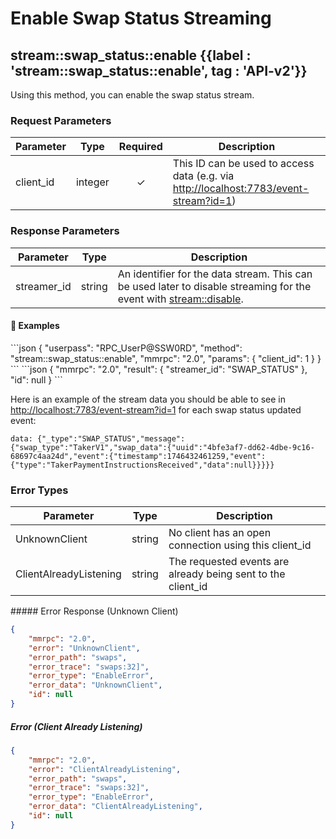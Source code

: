 
# Enable Swap Status Streaming

## stream::swap_status::enable {{label : 'stream::swap_status::enable', tag : 'API-v2'}}

Using this method, you can enable the swap status stream.

### Request Parameters

| Parameter  | Type    | Required | Description                                                                                                                      |
| ---------- | ------- | :------: | -------------------------------------------------------------------------------------------------------------------------------- |
| client\_id | integer |     ✓    | This ID can be used to access data (e.g. via [http://localhost:7783/event-stream?id=1](http://localhost:7783/event-stream?id=1)) |

### Response Parameters

| Parameter    | Type   | Description                                                                                                                                                             |
| ------------ | ------ | ----------------------------------------------------------------------------------------------------------------------------------------------------------------------- |
| streamer\_id | string | An identifier for the data stream. This can be used later to disable streaming for the event with [stream::disable](/komodo-defi-framework/api/v20/streaming/disable/). |

#### 📌 Examples

<CodeGroup title="swap_status_enable" tag="POST" label="swap_status_enable" mm2MethodDecorate="true">
  ```json
  {
    "userpass": "RPC_UserP@SSW0RD",
    "method": "stream::swap_status::enable",
    "mmrpc": "2.0",
    "params": {
      "client_id": 1
    }
  }
  ```
</CodeGroup>

<CollapsibleSection expandedText="Hide Response" collapsedText="Show Response">
  ```json
  {
    "mmrpc": "2.0",
    "result": {
        "streamer_id": "SWAP_STATUS"
    },
    "id": null
  }
  ```
</CollapsibleSection>

Here is an example of the stream data you should be able to see in [http://localhost:7783/event-stream?id=1](http://localhost:7783/event-stream?id=1) for each swap status updated event:

`data: {"_type":"SWAP_STATUS","message":{"swap_type":"TakerV1","swap_data":{"uuid":"4bfe3af7-dd62-4dbe-9c16-68697c4aa24d","event":{"timestamp":1746432461259,"event":{"type":"TakerPaymentInstructionsReceived","data":null}}}}}`

### Error Types

| Parameter              | Type   | Description                                                   |
| ---------------------- | ------ | ------------------------------------------------------------- |
| UnknownClient          | string | No client has an open connection using this client\_id        |
| ClientAlreadyListening | string | The requested events are already being sent to the client\_id |

<CollapsibleSection expandedText="Hide Error Responses" collapsedText="Show Error Responses">
  ##### Error Response (Unknown Client)

  ```json
  {
      "mmrpc": "2.0",
      "error": "UnknownClient",
      "error_path": "swaps",
      "error_trace": "swaps:32]",
      "error_type": "EnableError",
      "error_data": "UnknownClient",
      "id": null
  }
  ```

  ##### Error (Client Already Listening)

  ```json
  {
      "mmrpc": "2.0",
      "error": "ClientAlreadyListening",
      "error_path": "swaps",
      "error_trace": "swaps:32]",
      "error_type": "EnableError",
      "error_data": "ClientAlreadyListening",
      "id": null
  }
  ```
</CollapsibleSection>
